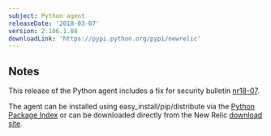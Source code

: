```yaml
---
subject: Python agent
releaseDate: '2018-03-07'
version: 2.106.1.88
downloadLink: 'https://pypi.python.org/pypi/newrelic'
---
```


## Notes

This release of the Python agent includes a fix for security bulletin [nr18-07](/docs/using-new-relic/new-relic-security/security-bulletins/security-bulletin-nr18-07).

The agent can be installed using easy_install/pip/distribute via the [Python Package Index](https://pypi.python.org/pypi/newrelic) or can be downloaded directly from the New Relic [download site](http://download.newrelic.com/python_agent/release).
